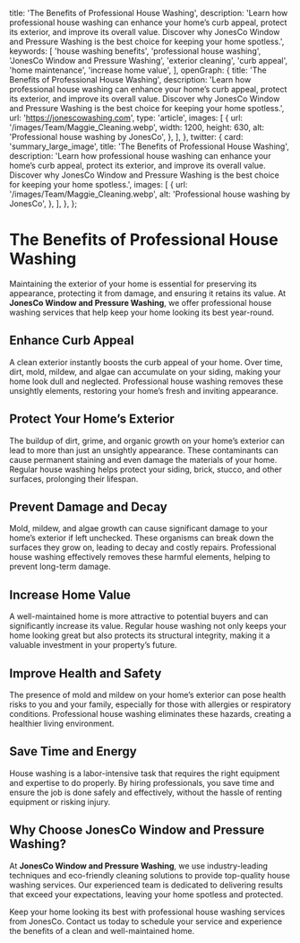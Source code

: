 
  title: 'The Benefits of Professional House Washing',
  description: 'Learn how professional house washing can enhance your home’s curb appeal, protect its exterior, and improve its overall value. Discover why JonesCo Window and Pressure Washing is the best choice for keeping your home spotless.',
  keywords: [
    'house washing benefits',
    'professional house washing',
    'JonesCo Window and Pressure Washing',
    'exterior cleaning',
    'curb appeal',
    'home maintenance',
    'increase home value',
  ],
  openGraph: {
    title: 'The Benefits of Professional House Washing',
    description: 'Learn how professional house washing can enhance your home’s curb appeal, protect its exterior, and improve its overall value. Discover why JonesCo Window and Pressure Washing is the best choice for keeping your home spotless.',
    url: 'https://jonescowashing.com',
    type: 'article',
    images: [
      {
        url: '/images/Team/Maggie_Cleaning.webp',
        width: 1200,
        height: 630,
        alt: 'Professional house washing by JonesCo',
      },
    ],
  },
  twitter: {
    card: 'summary_large_image',
    title: 'The Benefits of Professional House Washing',
    description: 'Learn how professional house washing can enhance your home’s curb appeal, protect its exterior, and improve its overall value. Discover why JonesCo Window and Pressure Washing is the best choice for keeping your home spotless.',
    images: [
      {
        url: '/images/Team/Maggie_Cleaning.webp',
        alt: 'Professional house washing by JonesCo',
      },
    ],
  },
};

# The Benefits of Professional House Washing

Maintaining the exterior of your home is essential for preserving its appearance, protecting it from damage, and ensuring it retains its value. At **JonesCo Window and Pressure Washing**, we offer professional house washing services that help keep your home looking its best year-round.

## Enhance Curb Appeal

A clean exterior instantly boosts the curb appeal of your home. Over time, dirt, mold, mildew, and algae can accumulate on your siding, making your home look dull and neglected. Professional house washing removes these unsightly elements, restoring your home’s fresh and inviting appearance.

## Protect Your Home’s Exterior

The buildup of dirt, grime, and organic growth on your home’s exterior can lead to more than just an unsightly appearance. These contaminants can cause permanent staining and even damage the materials of your home. Regular house washing helps protect your siding, brick, stucco, and other surfaces, prolonging their lifespan.

## Prevent Damage and Decay

Mold, mildew, and algae growth can cause significant damage to your home’s exterior if left unchecked. These organisms can break down the surfaces they grow on, leading to decay and costly repairs. Professional house washing effectively removes these harmful elements, helping to prevent long-term damage.

## Increase Home Value

A well-maintained home is more attractive to potential buyers and can significantly increase its value. Regular house washing not only keeps your home looking great but also protects its structural integrity, making it a valuable investment in your property’s future.

## Improve Health and Safety

The presence of mold and mildew on your home’s exterior can pose health risks to you and your family, especially for those with allergies or respiratory conditions. Professional house washing eliminates these hazards, creating a healthier living environment.

## Save Time and Energy

House washing is a labor-intensive task that requires the right equipment and expertise to do properly. By hiring professionals, you save time and ensure the job is done safely and effectively, without the hassle of renting equipment or risking injury.

## Why Choose JonesCo Window and Pressure Washing?

At **JonesCo Window and Pressure Washing**, we use industry-leading techniques and eco-friendly cleaning solutions to provide top-quality house washing services. Our experienced team is dedicated to delivering results that exceed your expectations, leaving your home spotless and protected.

Keep your home looking its best with professional house washing services from JonesCo. Contact us today to schedule your service and experience the benefits of a clean and well-maintained home.
